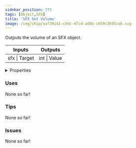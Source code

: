```yaml
---
sidebar_position: 773
tags: [Object,SFX]
title: 'SFX Get Volume'
image: /img/chip/aaf39143-c5dc-47cd-ad85-c659c3035cab.svg
---
```


Outputs the volume of an SFX object.



<IChip uuid="aaf39143-c5dc-47cd-ad85-c659c3035cab"/>

<table><thead><tr><th>Inputs</th><th>Outputs</th></tr></thead><tbody><tr><td>sfx | Target</td><td>int | Value</td></tr></tbody></table>

<details>
  <summary>Properties</summary>
  <div>
    <div>
    <table>
      <tbody>
        <tr>
          <td>Is beta required?</td>
          <td>No</td>
        </tr>
        <tr>
          <td>Is chip a trolling risk?</td>
          <td>No</td>
        </tr>
        <tr>
          <td>Is chip a role assignment risk?</td>
          <td>No</td>
        </tr>
        <tr>
          <td>Chip UUID</td>
          <td>aaf39143-c5dc-47cd-ad85-c659c3035cab</td>
        </tr>
        <tr>
          <td>Room availability</td>
          <td>Available everywhere</td>
        </tr>
      </tbody>
    </table>
    </div>
  </div>
</details>

### Uses

None so far!

### Tips

None so far!

### Issues

None so far!